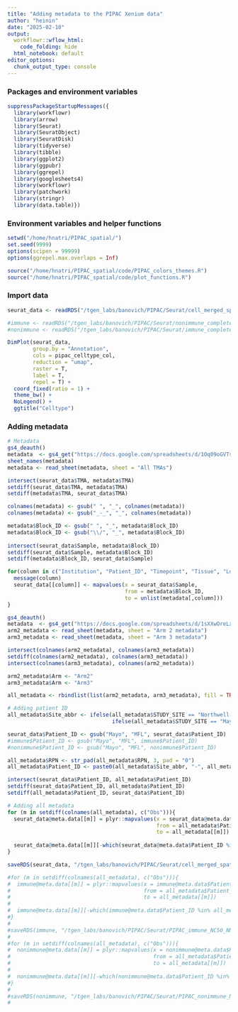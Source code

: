 ```yaml
---
title: "Adding metadata to the PIPAC Xenium data"
author: "heinin"
date: "2025-02-10"
output:
  workflowr::wflow_html:
    code_folding: hide
  html_notebook: default
editor_options:
  chunk_output_type: console
---
```


### Packages and environment variables

```r

suppressPackageStartupMessages({
  library(workflowr)
  library(arrow)
  library(Seurat)
  library(SeuratObject)
  library(SeuratDisk)
  library(tidyverse)
  library(tibble)
  library(ggplot2)
  library(ggpubr)
  library(ggrepel)
  library(googlesheets4)
  library(workflowr)
  library(patchwork)
  library(stringr)
  library(data.table)})

```

### Environment variables and helper functions

```r

setwd("/home/hnatri/PIPAC_spatial/")
set.seed(9999)
options(scipen = 99999)
options(ggrepel.max.overlaps = Inf)

source("/home/hnatri/PIPAC_spatial/code/PIPAC_colors_themes.R")
source("/home/hnatri/PIPAC_spatial/code/plot_functions.R")

```

### Import data

```r

seurat_data <- readRDS("/tgen_labs/banovich/PIPAC/Seurat/cell_merged_spatial_filtered_splitsamples_clustered_NC50_NN20_PC20_Seurat_denoIST.rds")

#immune <- readRDS("/tgen_labs/banovich/PIPAC/Seurat/nonimmune_complete_subset_clustered_NC50_NN20_PC20_Seurat_annotated.rds")
#nonimmune <- readRDS("/tgen_labs/banovich/PIPAC/Seurat/immune_complete_subset_clustered_NC50_NN20_PC20_Seurat_annotated.rds")

DimPlot(seurat_data,
        group.by = "Annotation",
        cols = pipac_celltype_col,
        reduction = "umap",
        raster = T,
        label = T,
        repel = T) +
  coord_fixed(ratio = 1) +
  theme_bw() +
  NoLegend() +
  ggtitle("Celltype")

```

### Adding metadata

```r

# Metadata
gs4_deauth()
metadata  <- gs4_get("https://docs.google.com/spreadsheets/d/1Oq09oGVTst_X-oC6-TGnteuSxtmsr_t6pQa0fklx6lk/edit?usp=sharing")
sheet_names(metadata)
metadata <- read_sheet(metadata, sheet = "All TMAs")

intersect(seurat_data$TMA, metadata$TMA)
setdiff(seurat_data$TMA, metadata$TMA)
setdiff(metadata$TMA, seurat_data$TMA)

colnames(metadata) <- gsub(" ", "_", colnames(metadata))
colnames(metadata) <- gsub("_-_", "_", colnames(metadata))

metadata$Block_ID <- gsub(" ", "_", metadata$Block_ID)
metadata$Block_ID <- gsub("\\/", "_", metadata$Block_ID)
  
intersect(seurat_data$Sample, metadata$Block_ID)
setdiff(seurat_data$Sample, metadata$Block_ID)
setdiff(metadata$Block_ID, seurat_data$Sample)

for(column in c("Institution", "Patient_ID", "Timepoint", "Tissue", "Location_Quadrant")){
  message(column)
  seurat_data[[column]] <- mapvalues(x = seurat_data$Sample,
                                     from = metadata$Block_ID,
                                     to = unlist(metadata[,column]))
}

gs4_deauth()
metadata  <- gs4_get("https://docs.google.com/spreadsheets/d/1sXXwOreLxjMSUoPt79c6jmaQpluWkaxA5P5HfDsed3I/edit?usp=sharing")
arm2_metadata <- read_sheet(metadata, sheet = "Arm 2 metadata")
arm3_metadata <- read_sheet(metadata, sheet = "Arm 3 metadata")

intersect(colnames(arm2_metadata), colnames(arm3_metadata))
setdiff(colnames(arm2_metadata), colnames(arm3_metadata))
intersect(colnames(arm3_metadata), colnames(arm2_metadata))

arm2_metadata$Arm <- "Arm2"
arm3_metadata$Arm <- "Arm3"

all_metadata <- rbindlist(list(arm2_metadata, arm3_metadata), fill = TRUE)

# Adding patient ID
all_metadata$Site_abbr <- ifelse(all_metadata$STUDY_SITE == "Northwell Health Cancer Institute", "S21-NWH",
                                 ifelse(all_metadata$STUDY_SITE == "Mayo Clinic (Florida)", "MFL", "COH"))

seurat_data$Patient_ID <- gsub("Mayo", "MFL", seurat_data$Patient_ID)
#immune$Patient_ID <- gsub("Mayo", "MFL", immune$Patient_ID)
#nonimmune$Patient_ID <- gsub("Mayo", "MFL", nonimmune$Patient_ID)

all_metadata$RPN <- str_pad(all_metadata$RPN, 3, pad = "0")
all_metadata$Patient_ID <- paste0(all_metadata$Site_abbr, "-", all_metadata$RPN)

intersect(seurat_data$Patient_ID, all_metadata$Patient_ID)
setdiff(seurat_data$Patient_ID, all_metadata$Patient_ID)
setdiff(all_metadata$Patient_ID, seurat_data$Patient_ID)

# Adding all metadata
for (m in setdiff(colnames(all_metadata), c("Obs"))){
  seurat_data@meta.data[[m]] = plyr::mapvalues(x = seurat_data@meta.data$Patient_ID,
                                               from = all_metadata$Patient_ID,
                                               to = all_metadata[[m]])
  
  seurat_data@meta.data[[m]][-which(seurat_data@meta.data$Patient_ID %in% all_metadata$Patient_ID)] <- NA
}

saveRDS(seurat_data, "/tgen_labs/banovich/PIPAC/Seurat/cell_merged_spatial_filtered_splitsamples_clustered_NC50_NN20_PC20_Seurat_denoIST_metadata.rds")

#for (m in setdiff(colnames(all_metadata), c("Obs"))){
#  immune@meta.data[[m]] = plyr::mapvalues(x = immune@meta.data$Patient_ID,
#                                          from = all_metadata$Patient_ID,
#                                          to = all_metadata[[m]])
#  
#  immune@meta.data[[m]][-which(immune@meta.data$Patient_ID %in% all_metadata$Patient_ID)] <- NA
#}
#
#saveRDS(immune, "/tgen_labs/banovich/PIPAC/Seurat/PIPAC_immune_NC50_NN20_PC20_Seurat_annotated_metadata.rds")
#
#for (m in setdiff(colnames(all_metadata), c("Obs"))){
#  nonimmune@meta.data[[m]] = plyr::mapvalues(x = nonimmune@meta.data$Patient_ID,
#                                             from = all_metadata$Patient_ID,
#                                             to = all_metadata[[m]])
#  
#  nonimmune@meta.data[[m]][-which(nonimmune@meta.data$Patient_ID %in% all_metadata$Patient_ID)] <- NA
#}
#
#saveRDS(nonimmune, "/tgen_labs/banovich/PIPAC/Seurat/PIPAC_nonimmune_NC50_NN20_PC20_Seurat_annotated_metadata.rds")
#
```


